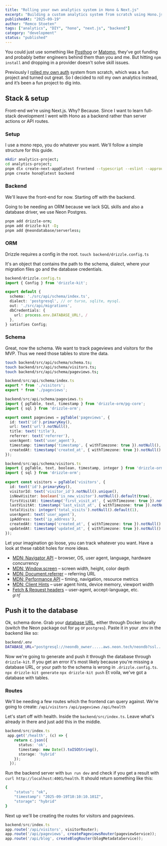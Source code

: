 ```yaml
---
title: "Rolling your own analytics system in Hono & Next.js"
excerpt: "Building a custom analytics system from scratch using Hono.js backend and Next.js frontend with PostgreSQL for real-time tracking and insights."
publishedAt: "2025-09-19"
author: "Remco Stoeten"
tags: ["analytics", "DIY", "hono", "next.js", "backend"]
category: "development"
status: "published"
---
```


You could just use something like [Posthog](https://posthog.com) or [Matomo](https://matomo.org), they've got funding and probably better engineers behind them than you and me. But hitting `npm install` and dropping in a provider doesn't solve skill issues. 

Previously I [rolled my own auth](https://github.com/remcostoeten/nextjs-15-roll-your-own-authentication) system from scratch, which was a fun project and turned out great. So I decided to roll my own analytics instead, and it’s been a fun project to dig into.

## Stack & setup
Front-end we're using Next.js. Why? Because. Since I want to learn full-stack development I went with Hono as a backend rather than server actions or API routes. 

### Setup
I use a mono repo, you do whatever you want. We'll follow a simple structure for this guide.

```bash
mkdir analytics-project;
cd analytics-project;
pnpm dlx create-next-app@latest frontend --typescript --eslint --approuter;
pnpm create hono@latest backend
```
### Backend
We'll leave the front-end for now. Starting off with the backend.

Going to be needing an ORM because we lack SQL skills and also a database driver, we use Neon Postgres.
```bash
pnpm add drizzle-orm; 
pnpm add drizzle-kit -D; 
pnpm add @neondatabase/serverless;
```

### ORM
Drizzle requires a config in the root. `touch backend/drizzle.config.ts` 

It's an object that contains the path to the schema, dialect, where your migration files go and the database credentials.

```typescript
backend/drizzle.config.ts
import { Config } from 'drizzle-kit';

export default {
  schema: './src/api/schema/index.ts',
  dialect: 'postgresql', // or turso, sqlite, mysql.
  out: './src/api/migrations',
  dbCredentials: {
    url: process.env.DATABASE_URL!, /
  },
} satisfies Config;
```

### Schema
Great, now the schema. We want to track pageviews and visitors for the MVP. Thus we need those tables to store the data.

```bash
touch backend/src/api/schema/schema.ts; 
touch backend/src/api/schema/visitors.ts;
touch backend/src/api/schema/pageviews.ts;
```

```typescript
backend/src/api/schema/index.ts
export * from './visitors';
export * from './pageviews';
```

```typescript
backend/src/api/schema/pageviews.ts
import { pgTable, text, timestamp } from 'drizzle-orm/pg-core';
import { sql } from 'drizzle-orm';

export const pageviews = pgTable('pageviews', {
  id: text('id').primaryKey(),
  url: text('url').notNull(),
  title: text('title'),
  referrer: text('referrer'),
  userAgent: text('user_agent'),
  timestamp: timestamp('timestamp', { withTimezone: true }).notNull(),
  createdAt: timestamp('created_at', { withTimezone: true }).notNull().default(sql`NOW()`),
});
```

```typescript
backend/src/api/schema/visitors.ts
import { pgTable, text, boolean, timestamp, integer } from 'drizzle-orm/pg-core';
import { sql } from 'drizzle-orm';
    
export const visitors = pgTable('visitors', {
  id: text('id').primaryKey(),
  visitorId: text('visitor_id').notNull().unique(),
  isNewVisitor: boolean('is_new_visitor').notNull().default(true),
  firstVisitAt: timestamp('first_visit_at', { withTimezone: true }).notNull(),
  lastVisitAt: timestamp('last_visit_at', { withTimezone: true }).notNull(),
  totalVisits: integer('total_visits').notNull().default(1),
  userAgent: text('user_agent'),
  ipAddress: text('ip_address'),
  createdAt: timestamp('created_at', { withTimezone: true }).notNull().default(sql`NOW()`),
  updatedAt: timestamp('updated_at', { withTimezone: true }).notNull().default(sql`NOW()`),
});
```

Let your imagination go loose, you can track whatever you want. Have a look at these rabbit holes for more ideas.
- [MDN: Navigator API](https://developer.mozilla.org/en-US/docs/Web/API/Navigator) – browser, OS, user agent, language, hardware concurrency  
- [MDN: Window.screen](https://developer.mozilla.org/en-US/docs/Web/API/Screen) – screen width, height, color depth  
- [MDN: Document.referrer](https://developer.mozilla.org/en-US/docs/Web/API/Document/referrer) – referring URL  
- [MDN: Performance API](https://developer.mozilla.org/en-US/docs/Web/API/Performance) – timing, navigation, resource metrics  
- [MDN: Client Hints](https://developer.mozilla.org/en-US/docs/Web/HTTP/Client_hints) – user agent hints, device memory, viewport width  
- [Fetch & Request headers](https://developer.mozilla.org/en-US/docs/Web/HTTP/Headers) – user-agent, accept-language, etc.  
<small><i>gl hf</i></small>

## Push it to the database

Ok, schema done. Grab your [database URL](https://neon.tech/), either through Docker locally (switch the Neon package out for `pg` or `postgres`). Paste it in your .env in the backend like so:

```bash
backend/.env
DATABASE_URL="postgresql://neondb_owner.....aws.neon.tech/neondb?ssl..."
```
Now we're going to generate and push it through the database through `drizzle-kit`. If you get an error it's most likely because you're missing a database URL, or your path to the schema is wrong in `.drizzle.config.ts`.
`npx drizzle-kit generate` 
`npx drizzle-kit push`
Et voila, we've got a database with tables.

### Routes
We'll be needing a few routes which the frontend can query against. We're going to create:
`/api/visitors`
`/api/pageviews`
`/api/health`

Let's start off with health. Inside the `backend/src/index.ts`. Leave what's already in there and just add this in the middle.

```typescript
backend/src/index.ts
 app.get('/health', (c) => {
    return c.json({ 
      status: 'ok', 
      timestamp: new Date().toISOString(),
      storage: 'hybrid'
    });
  });
```
Run the backend server with `bun run dev` and check if you get a result with `curl http://localhost:4001/health`. It should return something like this:
```bash
{
    "status": "ok",
    "timestamp": "2025-09-19T10:10:10.101Z",
    "storage": "hybrid"
}
```





Next up we'll be creating the routes for visitors and pageviews.

```typescript
backend/src/index.ts
app.route('/api/visitors', visitorRouter);
app.route('/api/pageviews', createPageviewsRouter(pageviewService));
app.route('/api/blog', createBlogRouter(blogMetadataService));
```
